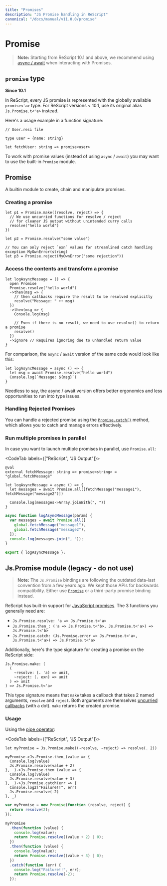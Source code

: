 ```yaml
---
title: "Promises"
description: "JS Promise handling in ReScript"
canonical: "/docs/manual/v11.0.0/promise"
---
```


# Promise

> **Note:** Starting from ReScript 10.1 and above, we recommend using [async / await](./async-await) when interacting with Promises.

## `promise` type

**Since 10.1**

In ReScript, every JS promise is represented with the globally available `promise<'a>` type. For ReScript versions < 10.1, use its original alias `Js.Promise.t<'a>` instead.

Here's a usage example in a function signature:

```resi
// User.resi file

type user = {name: string}

let fetchUser: string => promise<user>
```

To work with promise values (instead of using `async` / `await`) you may want to use the built-in `Promise` module.

## Promise

A builtin module to create, chain and manipulate promises.

### Creating a promise

```res
let p1 = Promise.make((resolve, reject) => {
  // We use uncurried functions for resolve / reject
  // for cleaner JS output without unintended curry calls
  resolve("hello world")
})

let p2 = Promise.resolve("some value")

// You can only reject `exn` values for streamlined catch handling
exception MyOwnError(string)
let p3 = Promise.reject(MyOwnError("some rejection"))
```

### Access the contents and transform a promise

```res
let logAsyncMessage = () => {
  open Promise
  Promise.resolve("hello world")
  ->then(msg => {
    // then callbacks require the result to be resolved explicitly
    resolve("Message: " ++ msg)
  })
  ->then(msg => {
    Console.log(msg)

    // Even if there is no result, we need to use resolve() to return a promise
    resolve()
  })
  ->ignore // Requires ignoring due to unhandled return value
}
```

For comparison, the `async` / `await` version of the same code would look like this:

```res
let logAsyncMessage = async () => {
  let msg = await Promise.resolve("hello world")
  Console.log(`Message: ${msg}`)
}
```

Needless to say, the async / await version offers better ergonomics and less opportunities to run into type issues.

### Handling Rejected Promises

You can handle a rejected promise using the [`Promise.catch()`](./api/core/promise#value-catch) method, which allows you to catch and manage errors effectively.

### Run multiple promises in parallel

In case you want to launch multiple promises in parallel, use `Promise.all`:

<CodeTab labels={["ReScript", "JS Output"]}>

```res
@val
external fetchMessage: string => promise<string> = "global.fetchMessage"

let logAsyncMessage = async () => {
  let messages = await Promise.all([fetchMessage("message1"), fetchMessage("message2")])

  Console.log(messages->Array.joinWith(", "))
}
```

```js
async function logAsyncMessage(param) {
  var messages = await Promise.all([
    global.fetchMessage("message1"),
    global.fetchMessage("message2"),
  ]);
  console.log(messages.join(", "));
}

export { logAsyncMessage };
```

</CodeTab>

## Js.Promise module (legacy - do not use)

> **Note:** The `Js.Promise` bindings are following the outdated data-last convention from a few years ago. We kept those APIs for backwards compatibility. Either use [`Promise`](api/core/promise) or a third-party promise binding instead.

ReScript has built-in support for [JavaScript promises](api/js/promise). The 3 functions you generally need are:

- `Js.Promise.resolve: 'a => Js.Promise.t<'a>`
- `Js.Promise.then_: ('a => Js.Promise.t<'b>, Js.Promise.t<'a>) => Js.Promise.t<'b>`
- `Js.Promise.catch: (Js.Promise.error => Js.Promise.t<'a>, Js.Promise.t<'a>) => Js.Promise.t<'a>`

Additionally, here's the type signature for creating a promise on the ReScript side:

```res
Js.Promise.make: (
  (
    ~resolve: (. 'a) => unit,
    ~reject: (. exn) => unit
  ) => unit
) => Js.Promise.t<'a>
```

This type signature means that `make` takes a callback that takes 2 named arguments, `resolve` and `reject`. Both arguments are themselves [uncurried callbacks](function.md#uncurried-function) (with a dot). `make` returns the created promise.

### Usage

Using the [pipe operator](pipe.md):

<CodeTab labels={["ReScript", "JS Output"]}>

```res example
let myPromise = Js.Promise.make((~resolve, ~reject) => resolve(. 2))

myPromise->Js.Promise.then_(value => {
  Console.log(value)
  Js.Promise.resolve(value + 2)
}, _)->Js.Promise.then_(value => {
  Console.log(value)
  Js.Promise.resolve(value + 3)
}, _)->Js.Promise.catch(err => {
  Console.log2("Failure!!", err)
  Js.Promise.resolve(-2)
}, _)
```

```js
var myPromise = new Promise(function (resolve, reject) {
  return resolve(2);
});

myPromise
  .then(function (value) {
    console.log(value);
    return Promise.resolve((value + 2) | 0);
  })
  .then(function (value) {
    console.log(value);
    return Promise.resolve((value + 3) | 0);
  })
  .catch(function (err) {
    console.log("Failure!!", err);
    return Promise.resolve(-2);
  });
```

</CodeTab>
